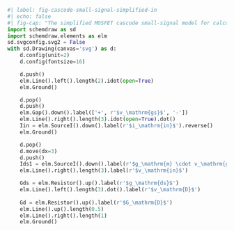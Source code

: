 ```python
#| label: fig-cascode-small-signal-simplified-in
#| echo: false
#| fig-cap: "The simplified MOSFET cascode small-signal model for calculation of the input impedance."
import schemdraw as sd
import schemdraw.elements as elm
sd.svgconfig.svg2 = False
with sd.Drawing(canvas='svg') as d:
    d.config(unit=2)
    d.config(fontsize=16)

    d.push()
    elm.Line().left().length(2).idot(open=True)
    elm.Ground()

    d.pop()
    d.push()
    elm.Gap().down().label(['+', r'$v_\mathrm{gs}$', '-'])
    elm.Line().right().length(3).idot(open=True).dot()
    Iin = elm.SourceI().down().label(r'$i_\mathrm{in}$').reverse()
    elm.Ground()

    d.pop()
    d.move(dx=3)
    d.push()
    Ids1 = elm.SourceI().down().label(r'$g_\mathrm{m} \cdot v_\mathrm{gs}$')
    elm.Line().right().length(3).label(r'$v_\mathrm{in}$')

    Gds = elm.Resistor().up().label(r'$g_\mathrm{ds}$')
    elm.Line().left().length(3).dot().label(r'$v_\mathrm{D}$')
    
    Gd = elm.Resistor().up().label(r'$G_\mathrm{D}$')
    elm.Line().up().length(0.5)
    elm.Line().right().length(1)
    elm.Ground()
```